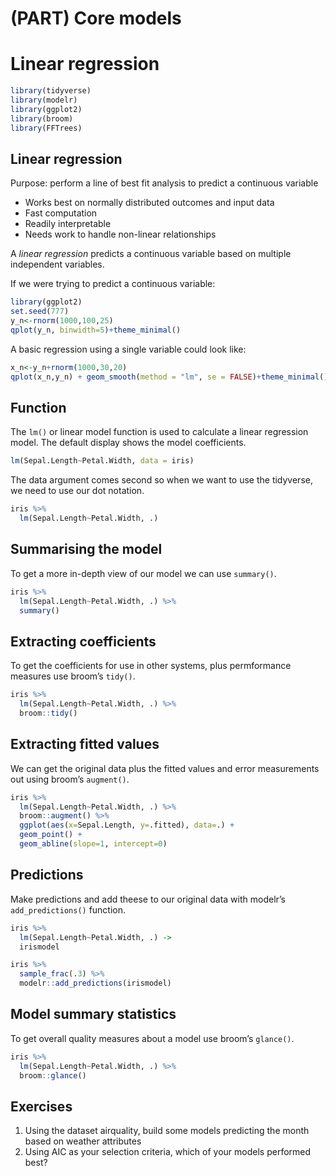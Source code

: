 # (PART) Core models {-}
# Linear regression
```r
library(tidyverse)
library(modelr)
library(ggplot2)
library(broom)
library(FFTrees)
```


## Linear regression
Purpose: perform a line of best fit analysis to predict a continuous variable

- Works best on normally distributed outcomes and input data
- Fast computation
- Readily interpretable
- Needs work to handle non-linear relationships

A *linear regression* predicts a continuous variable based on multiple independent variables. 


If we were trying to predict a continuous variable:

```r
library(ggplot2)
set.seed(777)
y_n<-rnorm(1000,100,25)
qplot(y_n, binwidth=5)+theme_minimal()
```

A basic regression using a single variable could look like:
```r
x_n<-y_n+rnorm(1000,30,20)
qplot(x_n,y_n) + geom_smooth(method = "lm", se = FALSE)+theme_minimal()
```

## Function
The `lm()` or linear model function is used to calculate a linear regression model. The default display shows the model coefficients.

```r
lm(Sepal.Length~Petal.Width, data = iris)
```

The data argument comes second so when we want to use the tidyverse, we need to use our dot notation.
```r
iris %>% 
  lm(Sepal.Length~Petal.Width, .)
```

## Summarising the model
To get a more in-depth view of our model we can use `summary()`.
```r
iris %>% 
  lm(Sepal.Length~Petal.Width, .) %>% 
  summary()
```

## Extracting coefficients
To get the coefficients for use in other systems, plus permformance measures use broom's `tidy()`.
```r
iris %>% 
  lm(Sepal.Length~Petal.Width, .) %>% 
  broom::tidy()
```

## Extracting fitted values
We can get the original data plus the fitted values and error measurements out using broom's `augment()`.

```r
iris %>% 
  lm(Sepal.Length~Petal.Width, .) %>% 
  broom::augment() %>% 
  ggplot(aes(x=Sepal.Length, y=.fitted), data=.) +
  geom_point() +
  geom_abline(slope=1, intercept=0)
```

## Predictions

Make predictions and add theese to our original data with modelr's `add_predictions()` function.

```r
iris %>% 
  lm(Sepal.Length~Petal.Width, .) ->
  irismodel

iris %>% 
  sample_frac(.3) %>% 
  modelr::add_predictions(irismodel)
```

## Model summary statistics
To get overall quality measures about a model use broom's `glance()`.
```r
iris %>% 
  lm(Sepal.Length~Petal.Width, .) %>% 
  broom::glance()
```

## Exercises
1. Using the dataset airquality, build some models predicting the month based on weather attributes
2. Using AIC as your selection criteria, which of your models performed best?
